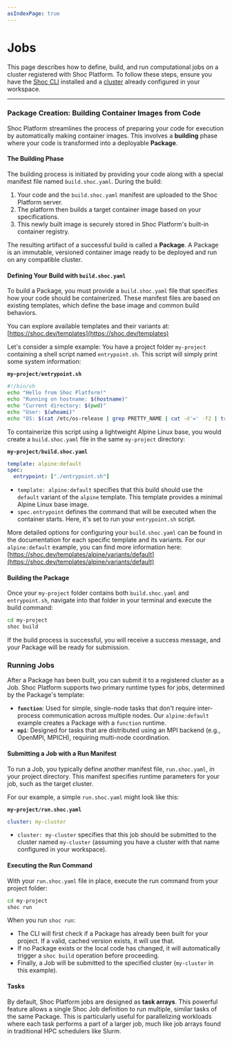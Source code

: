 ```yaml
---
asIndexPage: true
---
```



# Jobs

This page describes how to define, build, and run computational jobs on a cluster registered with Shoc Platform. To follow these steps, ensure you have the [Shoc CLI](/installation) installed and a [cluster](/clusters) already configured in your workspace.

---

### Package Creation: Building Container Images from Code

Shoc Platform streamlines the process of preparing your code for execution by automatically making container images. This involves a **building** phase where your code is transformed into a deployable **Package**.

#### The Building Phase

The building process is initiated by providing your code along with a special manifest file named `build.shoc.yaml`. During the build:

1.  Your code and the `build.shoc.yaml` manifest are uploaded to the Shoc Platform server.
2.  The platform then builds a target container image based on your specifications.
3.  This newly built image is securely stored in Shoc Platform's built-in container registry.

The resulting artifact of a successful build is called a **Package**. A Package is an immutable, versioned container image ready to be deployed and run on any compatible cluster.

#### Defining Your Build with `build.shoc.yaml`

To build a Package, you must provide a `build.shoc.yaml` file that specifies how your code should be containerized. These manifest files are based on existing templates, which define the base image and common build behaviors.

You can explore available templates and their variants at: [https://shoc.dev/templates](https://shoc.dev/templates)

Let's consider a simple example: You have a project folder `my-project` containing a shell script named `entrypoint.sh`. This script will simply print some system information:

**`my-project/entrypoint.sh`**
```bash
#!/bin/sh
echo "Hello from Shoc Platform!"
echo "Running on hostname: $(hostname)"
echo "Current directory: $(pwd)"
echo "User: $(whoami)"
echo "OS: $(cat /etc/os-release | grep PRETTY_NAME | cut -d'=' -f2 | tr -d '"')"
```

To containerize this script using a lightweight Alpine Linux base, you would create a `build.shoc.yaml` file in the same `my-project` directory:

**`my-project/build.shoc.yaml`**
```yaml
template: alpine:default
spec:
  entrypoint: ["./entrypoint.sh"]
```

* `template: alpine:default` specifies that this build should use the `default` variant of the `alpine` template. This template provides a minimal Alpine Linux base image.
* `spec.entrypoint` defines the command that will be executed when the container starts. Here, it's set to run your `entrypoint.sh` script.

More detailed options for configuring your `build.shoc.yaml` can be found in the documentation for each specific template and its variants. For our `alpine:default` example, you can find more information here: [https://shoc.dev/templates/alpine/variants/default](https://shoc.dev/templates/alpine/variants/default)

#### Building the Package

Once your `my-project` folder contains both `build.shoc.yaml` and `entrypoint.sh`, navigate into that folder in your terminal and execute the build command:

```bash
cd my-project
shoc build
```

If the build process is successful, you will receive a success message, and your Package will be ready for submission.

### Running Jobs

After a Package has been built, you can submit it to a registered cluster as a Job. Shoc Platform supports two primary runtime types for jobs, determined by the Package's template:

* **`function`**: Used for simple, single-node tasks that don't require inter-process communication across multiple nodes. Our `alpine:default` example creates a Package with a `function` runtime.
* **`mpi`**: Designed for tasks that are distributed using an MPI backend (e.g., OpenMPI, MPICH), requiring multi-node coordination.

#### Submitting a Job with a Run Manifest

To run a Job, you typically define another manifest file, `run.shoc.yaml`, in your project directory. This manifest specifies runtime parameters for your job, such as the target cluster.

For our example, a simple `run.shoc.yaml` might look like this:

**`my-project/run.shoc.yaml`**
```yaml
cluster: my-cluster
```

* `cluster: my-cluster` specifies that this job should be submitted to the cluster named `my-cluster` (assuming you have a cluster with that name configured in your workspace).

#### Executing the Run Command

With your `run.shoc.yaml` file in place, execute the run command from your project folder:

```bash
cd my-project
shoc run
```

When you run `shoc run`:
* The CLI will first check if a Package has already been built for your project. If a valid, cached version exists, it will use that.
* If no Package exists or the local code has changed, it will automatically trigger a `shoc build` operation before proceeding.
* Finally, a Job will be submitted to the specified cluster (`my-cluster` in this example).

#### Tasks

By default, Shoc Platform jobs are designed as **task arrays**. This powerful feature allows a single Shoc Job definition to run multiple, similar tasks of the same Package. This is particularly useful for parallelizing workloads where each task performs a part of a larger job, much like job arrays found in traditional HPC schedulers like Slurm.